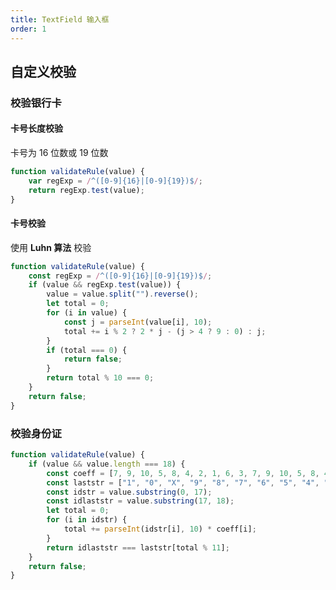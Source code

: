```yaml
---
title: TextField 输入框
order: 1
---
```


## 自定义校验

### 校验银行卡

#### 卡号长度校验

卡号为 16 位数或 19 位数

```js
function validateRule(value) {
    var regExp = /^([0-9]{16}|[0-9]{19})$/;
    return regExp.test(value);
}
```

#### 卡号校验

使用 **Luhn 算法** 校验

```js
function validateRule(value) {
    const regExp = /^([0-9]{16}|[0-9]{19})$/;
    if (value && regExp.test(value)) {
        value = value.split("").reverse();
        let total = 0;
        for (i in value) {
            const j = parseInt(value[i], 10);
            total += i % 2 ? 2 * j - (j > 4 ? 9 : 0) : j;
        }
        if (total === 0) {
            return false;
        }
        return total % 10 === 0;
    }
    return false;
}
```

### 校验身份证

```js
function validateRule(value) {
    if (value && value.length === 18) {
        const coeff = [7, 9, 10, 5, 8, 4, 2, 1, 6, 3, 7, 9, 10, 5, 8, 4, 2];
        const laststr = ["1", "0", "X", "9", "8", "7", "6", "5", "4", "3", "2"];
        const idstr = value.substring(0, 17);
        const idlaststr = value.substring(17, 18);
        let total = 0;
        for (i in idstr) {
            total += parseInt(idstr[i], 10) * coeff[i];
        }
        return idlaststr === laststr[total % 11];
    }
    return false;
}
```

